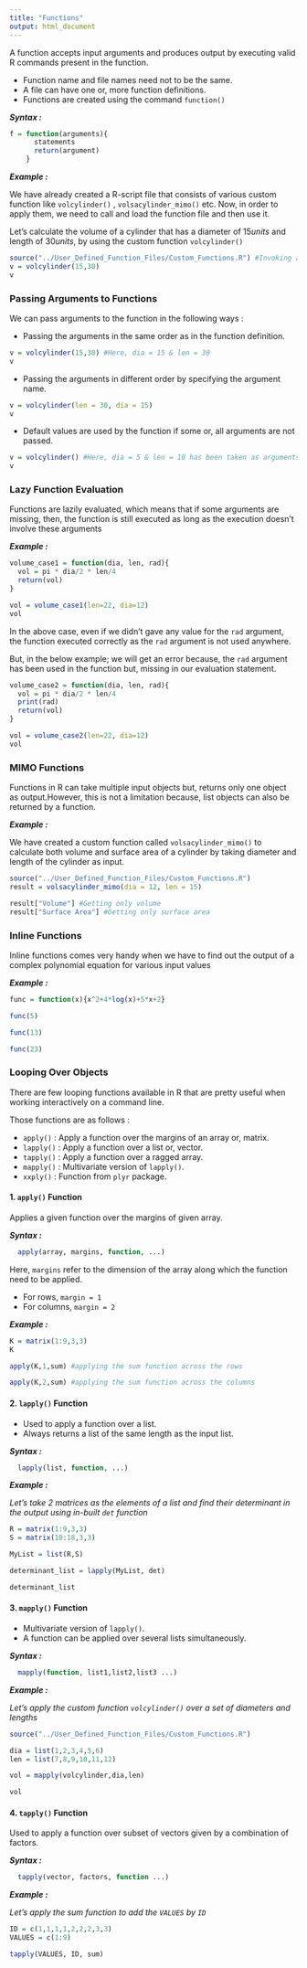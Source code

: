 ```yaml
---
title: "Functions"
output: html_document
---
```


A function accepts input arguments and produces output by executing valid R commands present in the function.

- Function name and file names need not to be the same.
- A file can have one or, more function definitions.
- Functions are created using the command `function()`

***Syntax :***

```r
f = function(arguments){
      statements
      return(argument)
    }
```

***Example :***

We have already created a R-script file that consists of various custom function like `volcylinder()` , `volsacylinder_mimo()` etc. Now, in order to apply them, we need to call and load the function file and then use it.

Let's calculate the volume of a cylinder that has a diameter of $15 units$ and length of $30 units$, by using the custom function `volcylinder()`


```r
source("../User_Defined_Function_Files/Custom_Functions.R") #Invoking and loading the custom functions
v = volcylinder(15,30)
v
```

### Passing Arguments to Functions

We can pass arguments to the function in the following ways :

- Passing the arguments in the same order as in the function definition.
```r
v = volcylinder(15,30) #Here, dia = 15 & len = 30
v
```
- Passing the arguments in different order by specifying the argument name.
```r
v = volcylinder(len = 30, dia = 15)
v
```
- Default values are used by the function if some or, all arguments are not passed.
```r
v = volcylinder() #Here, dia = 5 & len = 10 has been taken as arguments
v
```

### Lazy Function Evaluation

Functions are lazily evaluated, which means that if some arguments are missing, then, the function is still executed as long as the execution doesn't involve these arguments

***Example :***

```r
volume_case1 = function(dia, len, rad){
  vol = pi * dia/2 * len/4
  return(vol)
}

vol = volume_case1(len=22, dia=12)
vol
```
In the above case, even if we didn't gave any value for the `rad` argument, the function executed correctly as the `rad` argument is not used anywhere.

But, in the below example; we will get an error because, the `rad` argument has been used in the function but, missing in our evaluation statement.

```r
volume_case2 = function(dia, len, rad){
  vol = pi * dia/2 * len/4
  print(rad)
  return(vol)
}

vol = volume_case2(len=22, dia=12)
vol
```

### MIMO Functions

Functions in R can take multiple input objects but, returns only one object as output.However, this is not a limitation because, list objects can also be returned by a function.

***Example :***

We have created a custom function called `volsacylinder_mimo()` to calculate both volume and surface area of a cylinder by taking diameter and length of the cylinder as input.

```r
source("../User_Defined_Function_Files/Custom_Functions.R")
result = volsacylinder_mimo(dia = 12, len = 15)

result["Volume"] #Getting only volume
result["Surface Area"] #Getting only surface area
```

### Inline Functions

Inline functions comes very handy when we have to find out the output of a complex polynomial equation for various input values

***Example :***

```r
func = function(x){x^2+4*log(x)+5*x+2}
```
```r
func(5)
```
```r
func(13)
```
```r
func(23)
```

### Looping Over Objects

There are few looping functions available in R that are pretty useful when working interactively on a command line.

Those functions are as follows :

- `apply()` : Apply a function over the margins of an array or, matrix.
- `lapply()` : Apply a function over a list or, vector.
- `tapply()` : Apply a function over a ragged array.
- `mapply()` : Multivariate version of `lapply()`.
- `xxply()` : Function from `plyr` package.


#### 1. `apply()` Function

Applies a given function over the margins of given array.

***Syntax :***
```r
  apply(array, margins, function, ...)
```
Here, `margins` refer to the dimension of the array along which the function need to be applied.

  - For rows, `margin = 1`
  - For columns, `margin = 2`
  
***Example :***
```r

K = matrix(1:9,3,3)
K
```
```r
apply(K,1,sum) #applying the sum function across the rows
```
```r
apply(K,2,sum) #applying the sum function across the columns
```

#### 2. `lapply()` Function

- Used to apply a function over a list.
- Always returns a list of the same length as the input list.

***Syntax :***
```r
  lapply(list, function, ...)
```
***Example :***

*Let's take 2 matrices as the elements of a list and find their determinant in the output using in-built `det` function*

```r
R = matrix(1:9,3,3)
S = matrix(10:18,3,3)

MyList = list(R,S)

determinant_list = lapply(MyList, det)

determinant_list
```

#### 3. `mapply()` Function

- Multivariate version of `lapply()`.
- A function can be applied over several lists simultaneously.

***Syntax :***
```r
  mapply(function, list1,list2,list3 ...)
```
***Example :***

*Let's apply the custom function `volcylinder()` over a set of diameters and lengths*

```r
source("../User_Defined_Function_Files/Custom_Functions.R")

dia = list(1,2,3,4,5,6)
len = list(7,8,9,10,11,12)

vol = mapply(volcylinder,dia,len)

vol
```

#### 4. `tapply()` Function

Used to apply a function over subset of vectors given by a combination of factors.

***Syntax :***
```r
  tapply(vector, factors, function ...)
```
***Example :***

*Let's apply the sum function to add the `VALUES` by `ID`*

```r

ID = c(1,1,1,1,2,2,2,3,3)
VALUES = c(1:9)

tapply(VALUES, ID, sum)
```